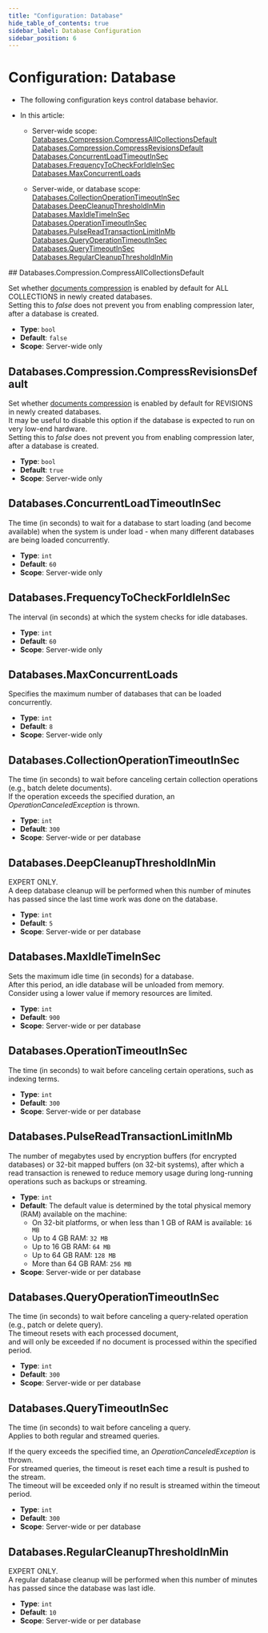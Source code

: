 ```yaml
---
title: "Configuration: Database"
hide_table_of_contents: true
sidebar_label: Database Configuration
sidebar_position: 6
---
```



# Configuration: Database
<Admonition type="note" title="Note">

* The following configuration keys control database behavior.

* In this article:
    * Server-wide scope:  
      [Databases.Compression.CompressAllCollectionsDefault](../../server/configuration/database-configuration.mdx#databasescompressioncompressallcollectionsdefault)  
      [Databases.Compression.CompressRevisionsDefault](../../server/configuration/database-configuration.mdx#databasescompressioncompressrevisionsdefault)  
      [Databases.ConcurrentLoadTimeoutInSec](../../server/configuration/database-configuration.mdx#databasesconcurrentloadtimeoutinsec)  
      [Databases.FrequencyToCheckForIdleInSec](../../server/configuration/database-configuration.mdx#databasesfrequencytocheckforidleinsec)  
      [Databases.MaxConcurrentLoads](../../server/configuration/database-configuration.mdx#databasesmaxconcurrentloads)

    * Server-wide, or database scope:  
      [Databases.CollectionOperationTimeoutInSec](../../server/configuration/database-configuration.mdx#databasescollectionoperationtimeoutinsec)  
      [Databases.DeepCleanupThresholdInMin](../../server/configuration/database-configuration.mdx#databasesdeepcleanupthresholdinmin)  
      [Databases.MaxIdleTimeInSec](../../server/configuration/database-configuration.mdx#databasesmaxidletimeinsec)  
      [Databases.OperationTimeoutInSec](../../server/configuration/database-configuration.mdx#databasesoperationtimeoutinsec)  
      [Databases.PulseReadTransactionLimitInMb](../../server/configuration/database-configuration.mdx#databasespulsereadtransactionlimitinmb)  
      [Databases.QueryOperationTimeoutInSec](../../server/configuration/database-configuration.mdx#databasesqueryoperationtimeoutinsec)  
      [Databases.QueryTimeoutInSec](../../server/configuration/database-configuration.mdx#databasesquerytimeoutinsec)  
      [Databases.RegularCleanupThresholdInMin](../../server/configuration/database-configuration.mdx#databasesregularcleanupthresholdinmin)

</Admonition>
## Databases.Compression.CompressAllCollectionsDefault

Set whether [documents compression](../../server/storage/documents-compression.mdx) is enabled by default for ALL COLLECTIONS in newly created databases.  
Setting this to _false_ does not prevent you from enabling compression later, after a database is created.

- **Type**: `bool`
- **Default**: `false`
- **Scope**: Server-wide only



## Databases.Compression.CompressRevisionsDefault

Set whether [documents compression](../../server/storage/documents-compression.mdx) is enabled by default for REVISIONS in newly created databases.  
It may be useful to disable this option if the database is expected to run on very low-end hardware.  
Setting this to _false_ does not prevent you from enabling compression later, after a database is created.

- **Type**: `bool`
- **Default**: `true`
- **Scope**: Server-wide only



## Databases.ConcurrentLoadTimeoutInSec

The time (in seconds) to wait for a database to start loading (and become available) when the system is under load - when many different databases are being loaded concurrently.

- **Type**: `int`
- **Default**: `60`
- **Scope**: Server-wide only



## Databases.FrequencyToCheckForIdleInSec

The interval (in seconds) at which the system checks for idle databases.

- **Type**: `int`
- **Default**: `60`
- **Scope**: Server-wide only



## Databases.MaxConcurrentLoads

Specifies the maximum number of databases that can be loaded concurrently.

- **Type**: `int`
- **Default**: `8`
- **Scope**: Server-wide only



## Databases.CollectionOperationTimeoutInSec

The time (in seconds) to wait before canceling certain collection operations (e.g., batch delete documents).  
If the operation exceeds the specified duration, an *OperationCanceledException* is thrown.

- **Type**: `int`
- **Default**: `300`
- **Scope**: Server-wide or per database



## Databases.DeepCleanupThresholdInMin

EXPERT ONLY.  
A deep database cleanup will be performed when this number of minutes has passed since the last time work was done on the database.

- **Type**: `int`
- **Default**: `5`
- **Scope**: Server-wide or per database



## Databases.MaxIdleTimeInSec

Sets the maximum idle time (in seconds) for a database.  
After this period, an idle database will be unloaded from memory.  
Consider using a lower value if memory resources are limited.

- **Type**: `int`
- **Default**: `900`
- **Scope**: Server-wide or per database



## Databases.OperationTimeoutInSec

The time (in seconds) to wait before canceling certain operations, such as indexing terms.

- **Type**: `int`
- **Default**: `300`
- **Scope**: Server-wide or per database



## Databases.PulseReadTransactionLimitInMb

The number of megabytes used by encryption buffers (for encrypted databases) or 32-bit mapped buffers (on 32-bit systems), 
after which a read transaction is renewed to reduce memory usage during long-running operations such as backups or streaming.

- **Type**: `int`
- **Default**: The default value is determined by the total physical memory (RAM) available on the machine:  
    * On 32-bit platforms, or when less than 1 GB of RAM is available: `16 MB`  
    * Up to 4 GB RAM: `32 MB`  
    * Up to 16 GB RAM: `64 MB`  
    * Up to 64 GB RAM: `128 MB`  
    * More than 64 GB RAM: `256 MB`  
- **Scope**: Server-wide or per database  



## Databases.QueryOperationTimeoutInSec

The time (in seconds) to wait before canceling a query-related operation (e.g., patch or delete query).  
The timeout resets with each processed document,  
and will only be exceeded if no document is processed within the specified period.

- **Type**: `int`
- **Default**: `300`
- **Scope**: Server-wide or per database



## Databases.QueryTimeoutInSec

The time (in seconds) to wait before canceling a query.  
Applies to both regular and streamed queries.

If the query exceeds the specified time, an *OperationCanceledException* is thrown.  
For streamed queries, the timeout is reset each time a result is pushed to the stream.  
The timeout will be exceeded only if no result is streamed within the timeout period.

- **Type**: `int`
- **Default**: `300`
- **Scope**: Server-wide or per database



## Databases.RegularCleanupThresholdInMin

EXPERT ONLY.  
A regular database cleanup will be performed when this number of minutes has passed since the database was last idle.

- **Type**: `int`
- **Default**: `10`
- **Scope**: Server-wide or per database


